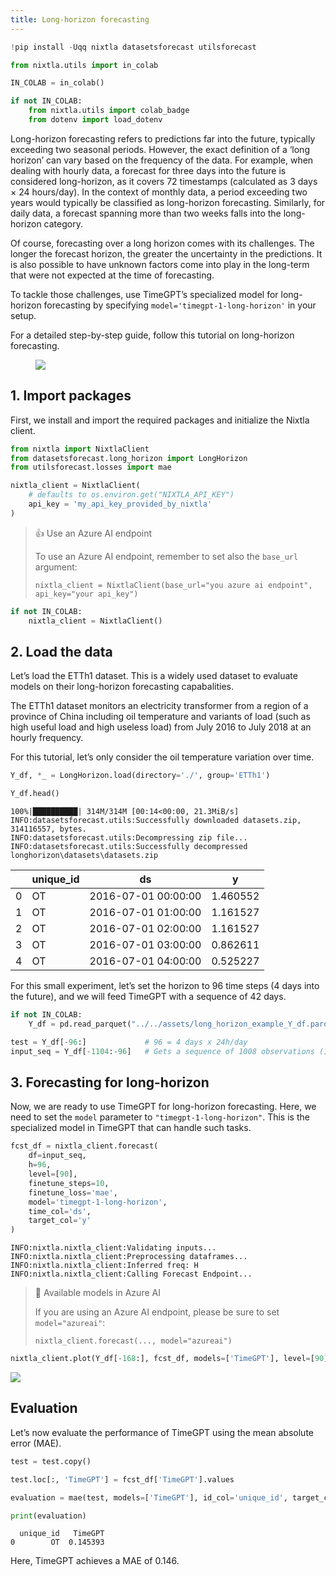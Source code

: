 ```yaml
---
title: Long-horizon forecasting
---
```



```python
!pip install -Uqq nixtla datasetsforecast utilsforecast
```



```python
from nixtla.utils import in_colab
```



```python
IN_COLAB = in_colab()
```



```python
if not IN_COLAB:
    from nixtla.utils import colab_badge
    from dotenv import load_dotenv
```


Long-horizon forecasting refers to predictions far into the future,
typically exceeding two seasonal periods. However, the exact definition
of a ‘long horizon’ can vary based on the frequency of the data. For
example, when dealing with hourly data, a forecast for three days into
the future is considered long-horizon, as it covers 72 timestamps
(calculated as 3 days × 24 hours/day). In the context of monthly data, a
period exceeding two years would typically be classified as long-horizon
forecasting. Similarly, for daily data, a forecast spanning more than
two weeks falls into the long-horizon category.

Of course, forecasting over a long horizon comes with its challenges.
The longer the forecast horizon, the greater the uncertainty in the
predictions. It is also possible to have unknown factors come into play
in the long-term that were not expected at the time of forecasting.

To tackle those challenges, use TimeGPT’s specialized model for
long-horizon forecasting by specifying `model='timegpt-1-long-horizon'`
in your setup.

For a detailed step-by-step guide, follow this tutorial on long-horizon
forecasting.

<figure>
<a
href="https://colab.research.google.com/github/Nixtla/nixtla/blob/main/nbs/docs/tutorials/04_longhorizon.ipynb"><img
src="https://colab.research.google.com/assets/colab-badge.svg" /></a>
</figure>

## 1. Import packages

First, we install and import the required packages and initialize the
Nixtla client.

```python
from nixtla import NixtlaClient
from datasetsforecast.long_horizon import LongHorizon
from utilsforecast.losses import mae
```


```python
nixtla_client = NixtlaClient(
    # defaults to os.environ.get("NIXTLA_API_KEY")
    api_key = 'my_api_key_provided_by_nixtla'
)
```

> 👍 Use an Azure AI endpoint
>
> To use an Azure AI endpoint, remember to set also the `base_url`
> argument:
>
> `nixtla_client = NixtlaClient(base_url="you azure ai endpoint", api_key="your api_key")`


```python
if not IN_COLAB:
    nixtla_client = NixtlaClient()
```


## 2. Load the data

Let’s load the ETTh1 dataset. This is a widely used dataset to evaluate
models on their long-horizon forecasting capabalities.

The ETTh1 dataset monitors an electricity transformer from a region of a
province of China including oil temperature and variants of load (such
as high useful load and high useless load) from July 2016 to July 2018
at an hourly frequency.

For this tutorial, let’s only consider the oil temperature variation
over time.

```python
Y_df, *_ = LongHorizon.load(directory='./', group='ETTh1')

Y_df.head()
```

``` text
100%|██████████| 314M/314M [00:14<00:00, 21.3MiB/s] 
INFO:datasetsforecast.utils:Successfully downloaded datasets.zip, 314116557, bytes.
INFO:datasetsforecast.utils:Decompressing zip file...
INFO:datasetsforecast.utils:Successfully decompressed longhorizon\datasets\datasets.zip
```

|     | unique_id | ds                  | y        |
|-----|-----------|---------------------|----------|
| 0   | OT        | 2016-07-01 00:00:00 | 1.460552 |
| 1   | OT        | 2016-07-01 01:00:00 | 1.161527 |
| 2   | OT        | 2016-07-01 02:00:00 | 1.161527 |
| 3   | OT        | 2016-07-01 03:00:00 | 0.862611 |
| 4   | OT        | 2016-07-01 04:00:00 | 0.525227 |

For this small experiment, let’s set the horizon to 96 time steps (4
days into the future), and we will feed TimeGPT with a sequence of 42
days.


```python
if not IN_COLAB:
    Y_df = pd.read_parquet("../../assets/long_horizon_example_Y_df.parquet")
```


```python
test = Y_df[-96:]             # 96 = 4 days x 24h/day
input_seq = Y_df[-1104:-96]   # Gets a sequence of 1008 observations (1008 = 42 days * 24h/day)
```

## 3. Forecasting for long-horizon

Now, we are ready to use TimeGPT for long-horizon forecasting. Here, we
need to set the `model` parameter to `"timegpt-1-long-horizon"`. This is
the specialized model in TimeGPT that can handle such tasks.

```python
fcst_df = nixtla_client.forecast(
    df=input_seq,
    h=96,
    level=[90],
    finetune_steps=10,
    finetune_loss='mae',
    model='timegpt-1-long-horizon',
    time_col='ds',
    target_col='y'
)
```

``` text
INFO:nixtla.nixtla_client:Validating inputs...
INFO:nixtla.nixtla_client:Preprocessing dataframes...
INFO:nixtla.nixtla_client:Inferred freq: H
INFO:nixtla.nixtla_client:Calling Forecast Endpoint...
```

> 📘 Available models in Azure AI
>
> If you are using an Azure AI endpoint, please be sure to set
> `model="azureai"`:
>
> `nixtla_client.forecast(..., model="azureai")`

```python
nixtla_client.plot(Y_df[-168:], fcst_df, models=['TimeGPT'], level=[90], time_col='ds', target_col='y')
```

![](04_longhorizon_files/figure-markdown_strict/cell-14-output-1.png)

## Evaluation

Let’s now evaluate the performance of TimeGPT using the mean absolute
error (MAE).

```python
test = test.copy()

test.loc[:, 'TimeGPT'] = fcst_df['TimeGPT'].values
```


```python
evaluation = mae(test, models=['TimeGPT'], id_col='unique_id', target_col='y')

print(evaluation)
```

``` text
  unique_id   TimeGPT
0        OT  0.145393
```

Here, TimeGPT achieves a MAE of 0.146.

